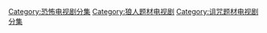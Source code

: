 [[Category:恐怖电视剧分集|Category:恐怖电视剧分集]]
[[Category:狼人题材电视剧|Category:狼人题材电视剧]]
[[Category:诅咒题材电视剧分集|Category:诅咒题材电视剧分集]]